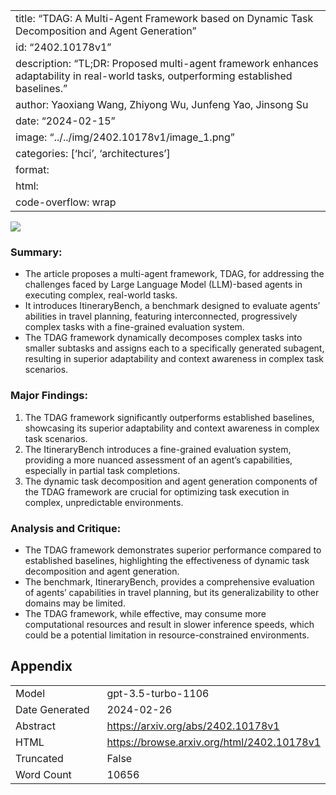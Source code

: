 
---
title: "TDAG: A Multi-Agent Framework based on Dynamic Task Decomposition and Agent Generation"
id: "2402.10178v1"
description: "TL;DR: Proposed multi-agent framework enhances adaptability in real-world tasks, outperforming established baselines."
author: Yaoxiang Wang, Zhiyong Wu, Junfeng Yao, Jinsong Su
date: "2024-02-15"
image: "../../img/2402.10178v1/image_1.png"
categories: ['hci', 'architectures']
format:
  html:
    code-overflow: wrap
---

![](../../img/2402.10178v1/image_1.png)

### Summary:
- The article proposes a multi-agent framework, TDAG, for addressing the challenges faced by Large Language Model (LLM)-based agents in executing complex, real-world tasks.
- It introduces ItineraryBench, a benchmark designed to evaluate agents' abilities in travel planning, featuring interconnected, progressively complex tasks with a fine-grained evaluation system.
- The TDAG framework dynamically decomposes complex tasks into smaller subtasks and assigns each to a specifically generated subagent, resulting in superior adaptability and context awareness in complex task scenarios.

### Major Findings:
1. The TDAG framework significantly outperforms established baselines, showcasing its superior adaptability and context awareness in complex task scenarios.
2. The ItineraryBench introduces a fine-grained evaluation system, providing a more nuanced assessment of an agent's capabilities, especially in partial task completions.
3. The dynamic task decomposition and agent generation components of the TDAG framework are crucial for optimizing task execution in complex, unpredictable environments.

### Analysis and Critique:
- The TDAG framework demonstrates superior performance compared to established baselines, highlighting the effectiveness of dynamic task decomposition and agent generation.
- The benchmark, ItineraryBench, provides a comprehensive evaluation of agents' capabilities in travel planning, but its generalizability to other domains may be limited.
- The TDAG framework, while effective, may consume more computational resources and result in slower inference speeds, which could be a potential limitation in resource-constrained environments.

## Appendix

|          |          |
|----------|----------|
| Model     | gpt-3.5-turbo-1106       |
| Date Generated     | 2024-02-26       |
| Abstract | [https://arxiv.org/abs/2402.10178v1](https://arxiv.org/abs/2402.10178v1)        |
| HTML     | [https://browse.arxiv.org/html/2402.10178v1](https://browse.arxiv.org/html/2402.10178v1)       |
| Truncated       | False       |
| Word Count       | 10656       |